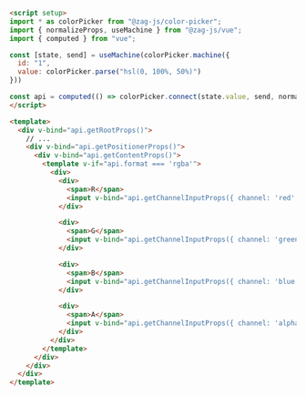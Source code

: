 ```html
<script setup>
import * as colorPicker from "@zag-js/color-picker";
import { normalizeProps, useMachine } from "@zag-js/vue";
import { computed } from "vue";

const [state, send] = useMachine(colorPicker.machine({
  id: "1",
  value: colorPicker.parse("hsl(0, 100%, 50%)")
}))

const api = computed(() => colorPicker.connect(state.value, send, normalizeProps));
</script>

<template>
  <div v-bind="api.getRootProps()">
    // ...
    <div v-bind="api.getPositionerProps()">
      <div v-bind="api.getContentProps()">
        <template v-if="api.format === 'rgba'">
          <div>
            <div>
              <span>R</span>
              <input v-bind="api.getChannelInputProps({ channel: 'red' })" />
            </div>

            <div>
              <span>G</span>
              <input v-bind="api.getChannelInputProps({ channel: 'green' })" />
            </div>

            <div>
              <span>B</span>
              <input v-bind="api.getChannelInputProps({ channel: 'blue' })" />
            </div>

            <div>
              <span>A</span>
              <input v-bind="api.getChannelInputProps({ channel: 'alpha' })" />
            </div>
          </div>
        </template>
      </div>
    </div>
  </div>
</template>
```
